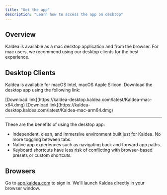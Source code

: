 ```yaml
---
title: "Get the app"
description: "Learn how to access the app on desktop"
---
```


## Overview

Kaldea is available as a mac desktop application and from the browser. For mac users, we recommend using our desktop clients for the best experience.

## Desktop Clients

Kaldea is available for macOS Intel, macOS Apple Silicon. Download the desktop app using the following link:

<Tabs>
  <Tab title="macOS Intel">
    [Download link](https://kaldea-desktop.kaldea.com/latest/Kaldea-mac-x64.dmg)
  </Tab>
  <Tab title="macOS Apple Silicon">
    [Download
    link](https://kaldea-desktop.kaldea.com/latest/Kaldea-mac-arm64.dmg)
  </Tab>
</Tabs>

---

These are the benefits of using the desktop app:

- Independent, clean, and immersive environment built just for Kaldea. No more toggling between tabs.
- Native app experiences such as navigating back and forward app paths.
- Keyboard shortcuts have less risk of conflicting with browser-based presets or custom shortcuts.

## Browsers

Go to [app.kaldea.com](app.kaldea.com) to sign in. We'll launch Kaldea directly in your browser window.
